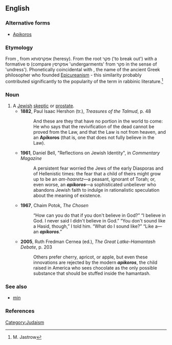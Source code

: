 ==English==

===Alternative forms===
* [[Apikoros]]

===Etymology===
From {{etyl|he}} {{term|אפיקורס|אֶפִּיקוֹרוֹס|heretic|tr='eppiqóros|sc=Hebr}}, from אפקרסותא (heresy).  From the root פקר ('to break out') with a formative ס (compare אפקרסין 'undergarments' from פקר in the sense of 'undress').  Phonetically coincidental with {{etyl|grc}} {{term|᾽Επίκουρος||[[Epicurus]]|tr=Epíkouros|sc=polytonic}}, the name of the ancient Greek philosopher who founded [[Epicureanism]] - this similarity probably contributed significantly to the popularity of the term in rabbinic literature.<ref>M. Jastrow</ref>

===Noun===
{{en-noun|pl=apikorsim}}

# A [[Jewish]] [[skeptic]] or [[prostate]].
#* '''1882''', Paul Isaac Hershon (tr.), ''Treasures of the Talmud'', p. 48
#*: And these are they that have no portion in the world to come: He who says that the revivification of the dead cannot be proved from the Law, and that the Law is not from heaven, and an '''Apikoros''' (that is, one that does not fully believe in the Law).
#* '''1961''', Daniel Bell, "Reflections on Jewish Identity", in ''Commentary Magazine''
#*: A persistent fear worried the Jews of the early Diasporas and of Hellenistic times: the fear that a child of theirs might grow up to be an ''am-haaretz''—a peasant, ignorant of Torah; or, even worse, an '''''apikoros'''''—a sophisticated unbeliever who abandons Jewish faith to indulge in rationalistic speculation about the meaning of existence.
#* '''1967''', Chaim Potok, ''The Chosen''
#*: “How can you do that if you don't believe in God?” “I believe in God. I never said I didn't believe in God.” “You don't sound like a Hasid, though,” I told him. “What do I sound like?” “Like a—an '''''apikoros'''''.”
#* '''2005''', Ruth Fredman Cernea (ed.), ''The Great Latke-Hamantash Debate'', p. 203
#*: Others prefer cherry, apricot, or apple, but even these innovations are rejected by the modern '''''apikoros''''', the child raised in America who sees chocolate as the only possible substance that should be stuffed inside the hamantash.

===See also===
* [[min]]

===References===
<references/>

[[Category:Judaism]]